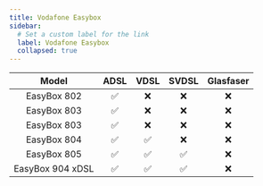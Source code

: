 ```yaml
---
title: Vodafone Easybox
sidebar:
  # Set a custom label for the link
  label: Vodafone Easybox
  collapsed: true
---
```


|      Model       |        ADSL        |        VDSL        |       SVDSL        | Glasfaser |
| :--------------: | :----------------: | :----------------: | :----------------: | :-------: |
|   EasyBox 802    | :white_check_mark: |        :x:         |        :x:         |    :x:    |
|   EasyBox 803    | :white_check_mark: |        :x:         |        :x:         |    :x:    |
|   EasyBox 803    | :white_check_mark: |        :x:         |        :x:         |    :x:    |
|   EasyBox 804    | :white_check_mark: | :white_check_mark: |        :x:         |    :x:    |
|   EasyBox 805    | :white_check_mark: | :white_check_mark: | :white_check_mark: |    :x:    |
| EasyBox 904 xDSL | :white_check_mark: | :white_check_mark: | :white_check_mark: |    :x:    |
